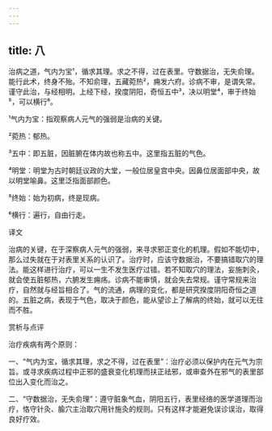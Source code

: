 ```yaml
---
---
---
```

title: 八
---




治病之道，气内为宝¹，循求其理。求之不得，过在表里。守数据治，无失俞理。能行此术，终身不殆。不知俞理，五藏菀热²，痈发六府。诊病不审，是谓失常。谨守此治，与经相明。上经下经，揆度阴阳，奇恒五中³，决以明堂⁴，审于终始⁵，可以横行⁶。

¹气内为宝：指观察病人元气的强弱是治病的关键。

²菀热：郁热。

³五中：即五脏，因脏腑在体内故也称五中。这里指五脏的气色。

⁴明堂：明堂为古时朝廷议政的大堂，一般位居皇宫中央。因鼻位居面部中央，故以明堂喻鼻。这里泛指面部颜色。

⁵终始：始为初病，终是现病。

⁶横行：遍行，自由行走。

译文

治病的关键，在于深察病人元气的强弱，来寻求邪正变化的机理。假如不能切中，那么过失就在于对表里关系的认识了。治疗时，应该守数据治，不要搞错取穴的理法。能这样进行治疗，可以一生不发生医疗过错。若不知取穴的理法，妄施刺灸，就会使五脏郁热，六腑发生痈疡。诊病不能审慎，就会失去常规。谨守常规来治疗，自然就与经旨相合了。气的流通，病理的变化，都是研究揆度阴阳奇恒之道的。五脏之病，表现于气色，取决于颜色，能从望诊上了解病的终始，就可以无往而不胜。

赏析与点评

治疗疾病有两个原则：

一、“气内为宝，循求其理，求之不得，过在表里”：治疗必须以保护内在元气为宗旨。或寻求疾病过程中正邪的盛衰变化机理而扶正祛邪，或审查外在邪气的表里部位出入变化而治之。

二、“守数据治，无失俞理”：遵守脏象气血，阴阳五行，表里经络的医学道理而治疗，恪守针灸、腧穴主治取穴用针施灸的规则。只有这样才能避免误诊误治，取得良好疗效。